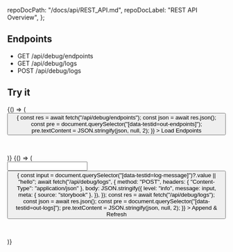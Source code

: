 
  repoDocPath: "/docs/api/REST_API.md",
  repoDocLabel: "REST API Overview",
};

<Meta title="Docs/Debug API" />

## Endpoints

- GET /api/debug/endpoints
- GET /api/debug/logs
- POST /api/debug/logs

## Try it

<Canvas>
  <Story name="List Endpoints">
    {() => (
      <div style={{ display: "grid", gap: 12 }}>
        <button
          data-testid="btn-endpoints"
          onClick={async () => {
            const res = await fetch("/api/debug/endpoints");
            const json = await res.json();
            const pre = document.querySelector("[data-testid=out-endpoints]");
            pre.textContent = JSON.stringify(json, null, 2);
          }}
        >
          Load Endpoints
        </button>
        <pre
          data-testid="out-endpoints"
          style={{
            maxHeight: 300,
            overflow: "auto",
            background: "#111",
            color: "#0f0",
            padding: 12,
          }}
        />
      </div>
    )}
  </Story>
</Canvas>

<Canvas>
  <Story name="Logs">
    {() => (
      <div style={{ display: "grid", gap: 12 }}>
        <div style={{ display: "flex", gap: 8 }}>
          <input data-testid="log-message" defaultValue="hello from story" />
          <button
            onClick={async () => {
              const input = document.querySelector("[data-testid=log-message]")?.value || "hello";
              await fetch("/api/debug/logs", {
                method: "POST",
                headers: { "Content-Type": "application/json" },
                body: JSON.stringify({
                  level: "info",
                  message: input,
                  meta: { source: "storybook" },
                }),
              });
              const res = await fetch("/api/debug/logs");
              const json = await res.json();
              const pre = document.querySelector("[data-testid=out-logs]");
              pre.textContent = JSON.stringify(json, null, 2);
            }}
          >
            Append & Refresh
          </button>
        </div>
        <pre
          data-testid="out-logs"
          style={{
            maxHeight: 300,
            overflow: "auto",
            background: "#111",
            color: "#0f0",
            padding: 12,
          }}
        />
      </div>
    )}
  </Story>
</Canvas>
